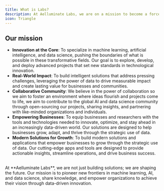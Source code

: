 ```yaml
---
title: What is Labs?
description: At Aelluminate Labs, we are on a mission to become a force in the field of AI and data science by developing cutting-edge solutions that solve complex real-world problems. We are dedicated to fostering a collaborative community of experts, promoting knowledge sharing, and driving technological advancements that benefit society as a whole.
icon: Triangle
---
```


## Our mission

- **Innovation at the Core**: To specialize in machine learning, artificial intelligence, and data science, pushing the boundaries of what is possible in these transformative fields. Our goal is to explore, develop, and deploy advanced projects that set new standards in technological innovation.
- **Real-World Impact**: To build intelligent solutions that address pressing challenges, leveraging the power of data to drive measurable impact and create lasting value for businesses and communities.
- **Collaborative Community**: We believe in the power of collaboration so we aim to foster an environment where ideas flourish and projects come to life, we aim to contribute to the global AI and data science community through open-sourcing our projects, sharing insights, and partnering with like-minded organizations and individuals.
- **Empowering Businesses**: To equip businesses and researchers with the tools and technologies needed to innovate, optimize, and stay ahead in an increasingly data-driven world. Our solutions are designed to help businesses grow, adapt, and thrive through the strategic use of data.
- **Modern Solutions for Growth**: To build modern solutions and applications that empower businesses to grow through the strategic use of data. Our cutting-edge apps and tools are designed to provide actionable insights, streamline operations, and drive business success.

<br />

<Callout type="info">
  At **Aelluminate Labs**, we are not just building solutions; we are shaping the future. Our
  mission is to pioneer new frontiers in machine learning, AI, and data science, share knowledge,
  and empower organizations to achieve their vision through data-driven innovation.
</Callout>
